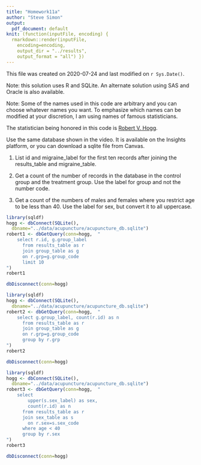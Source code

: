 ```yaml
---
title: "Homework11a"
author: "Steve Simon"
output:
  pdf_document: default
knit: (function(inputFile, encoding) {
  rmarkdown::render(inputFile, 
    encoding=encoding,
    output_dir = "../results", 
    output_format = "all") })  
---
```


This file was created on 2020-07-24 and last modified on `r Sys.Date()`.

Note: this solution uses R and SQLite. An alternate solution using SAS and Oracle is also available.

Note: Some of the names used in this code are arbitrary and you can choose whatever names you want. To emphasize which names can be modified at your discretion, I am using names of famous statisticians.

The statistician being honored in this code is [Robert V. Hogg](https://en.wikipedia.org/wiki/Robert_V._Hogg).

Use the same database shown in the video. It is available on the Insights platform, or you can download a sqlite file from Canvas.

1. List id and migraine_label for the first ten records after joining the results_table and migraine_table.

2. Get a count of the number of records in the database in the control group and the treatment group. Use the label for group and not the number code.

3. Get a count of the numbers of males and females where you restrict age to be less than 40. Use the label for sex, but convert it to all uppercase.

```r
library(sqldf)
hogg <- dbConnect(SQLite(),
  dbname="../data/acupuncture/acupuncture_db.sqlite")
robert1 <- dbGetQuery(conn=hogg,  "
    select r.id, g.group_label
      from results_table as r
      join group_table as g
      on r.grp=g.group_code
      limit 10
")
robert1

dbDisconnect(conn=hogg)
```


```r
library(sqldf)
hogg <- dbConnect(SQLite(),
  dbname="../data/acupuncture/acupuncture_db.sqlite")
robert2 <- dbGetQuery(conn=hogg,  "
    select g.group_label, count(r.id) as n
      from results_table as r
      join group_table as g
      on r.grp=g.group_code
      group by r.grp
")
robert2

dbDisconnect(conn=hogg)
```

```r
library(sqldf)
hogg <- dbConnect(SQLite(),
  dbname="../data/acupuncture/acupuncture_db.sqlite")
robert3 <- dbGetQuery(conn=hogg,  "
    select 
        upper(s.sex_label) as sex,
        count(r.id) as n
      from results_table as r
      join sex_table as s
        on r.sex=s.sex_code
      where age < 40
      group by r.sex
")
robert3

dbDisconnect(conn=hogg)
```
